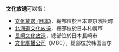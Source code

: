 '''文化放送'''可以指：
* [[文化放送_(日本)|文化放送 (日本)]]，總部位於日本東京濱松町
* [[北海道文化放送|北海道文化放送]]，總部位於日本札幌市
* [[長崎文化放送|長崎文化放送]]，總部位於日本長崎市
* [[文化廣播公司|文化廣播公司]]（MBC），總部位於韩国首尔

{{disambig|Cat=四字消歧义}}